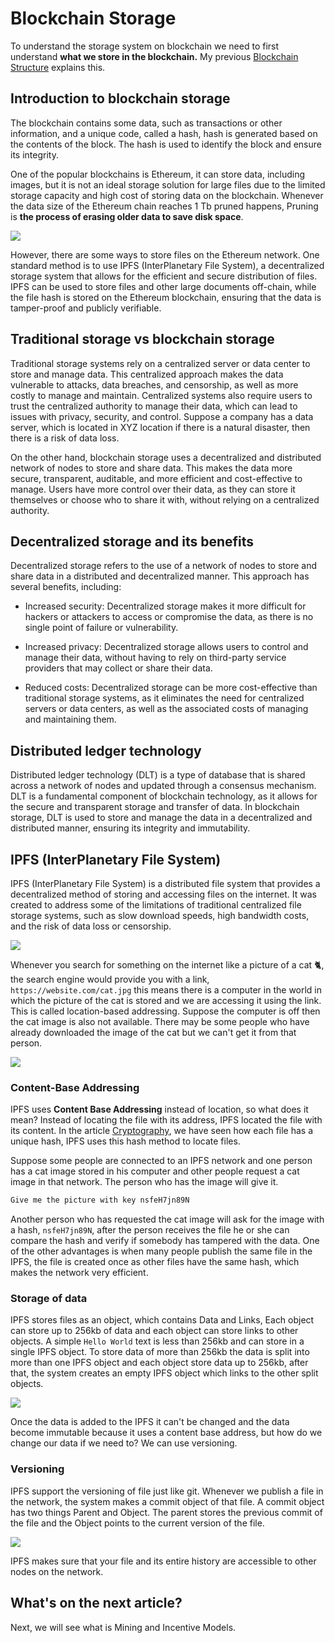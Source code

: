 # Blockchain Storage

To understand the storage system on blockchain we need to first understand **what we store in the blockchain.** My previous [Blockchain Structure](https://jyotirmoy.dev/blogs/blockchain-structure) explains this.

## Introduction to blockchain storage

The blockchain contains some data, such as transactions or other information, and a unique code, called a hash, hash is generated based on the contents of the block. The hash is used to identify the block and ensure its integrity.

One of the popular blockchains is Ethereum, it can store data, including images, but it is not an ideal storage solution for large files due to the limited storage capacity and high cost of storing data on the blockchain. Whenever the data size of the Ethereum chain reaches 1 Tb pruned happens, Pruning is **the process of erasing older data to save disk space**.

[![](https://cdn.hashnode.com/res/hashnode/image/upload/v1677349501595/fe60a62a-13b6-4eee-b162-2c8070b10191.png)](https://etherscan.io/chartsync/chaindefault)

However, there are some ways to store files on the Ethereum network. One standard method is to use IPFS (InterPlanetary File System), a decentralized storage system that allows for the efficient and secure distribution of files. IPFS can be used to store files and other large documents off-chain, while the file hash is stored on the Ethereum blockchain, ensuring that the data is tamper-proof and publicly verifiable.

## Traditional storage vs blockchain storage

Traditional storage systems rely on a centralized server or data center to store and manage data. This centralized approach makes the data vulnerable to attacks, data breaches, and censorship, as well as more costly to manage and maintain. Centralized systems also require users to trust the centralized authority to manage their data, which can lead to issues with privacy, security, and control. Suppose a company has a data server, which is located in XYZ location if there is a natural disaster, then there is a risk of data loss.

On the other hand, blockchain storage uses a decentralized and distributed network of nodes to store and share data. This makes the data more secure, transparent, auditable, and more efficient and cost-effective to manage. Users have more control over their data, as they can store it themselves or choose who to share it with, without relying on a centralized authority.

## Decentralized storage and its benefits

Decentralized storage refers to the use of a network of nodes to store and share data in a distributed and decentralized manner. This approach has several benefits, including:

* Increased security: Decentralized storage makes it more difficult for hackers or attackers to access or compromise the data, as there is no single point of failure or vulnerability.
    
* Increased privacy: Decentralized storage allows users to control and manage their data, without having to rely on third-party service providers that may collect or share their data.
    
* Reduced costs: Decentralized storage can be more cost-effective than traditional storage systems, as it eliminates the need for centralized servers or data centers, as well as the associated costs of managing and maintaining them.
    

## Distributed ledger technology

Distributed ledger technology (DLT) is a type of database that is shared across a network of nodes and updated through a consensus mechanism. DLT is a fundamental component of blockchain technology, as it allows for the secure and transparent storage and transfer of data. In blockchain storage, DLT is used to store and manage the data in a decentralized and distributed manner, ensuring its integrity and immutability.

## IPFS (InterPlanetary File System)

IPFS (InterPlanetary File System) is a distributed file system that provides a decentralized method of storing and accessing files on the internet. It was created to address some of the limitations of traditional centralized file storage systems, such as slow download speeds, high bandwidth costs, and the risk of data loss or censorship.

![](https://cdn.hashnode.com/res/hashnode/image/upload/v1677424348118/be35550d-9d05-46bb-9b1a-ca3ee1226a14.jpeg)

Whenever you search for something on the internet like a picture of a cat 🐈, the search engine would provide you with a link, `https://website.com/cat.jpg` this means there is a computer in the world in which the picture of the cat is stored and we are accessing it using the link. This is called location-based addressing. Suppose the computer is off then the cat image is also not available. There may be some people who have already downloaded the image of the cat but we can't get it from that person.

![](https://cdn.hashnode.com/res/hashnode/image/upload/v1677425046369/5a267c53-8f06-476d-aa17-d98284970e47.jpeg)

### Content-Base Addressing

IPFS uses **Content Base Addressing** instead of location, so what does it mean? Instead of locating the file with its address, IPFS located the file with its content. In the article [Cryptography](https://jyotirmoy.dev/cryptography), we have seen how each file has a unique hash, IPFS uses this hash method to locate files.

Suppose some people are connected to an IPFS network and one person has a cat image stored in his computer and other people request a cat image in that network. The person who has the image will give it.

```bash
Give me the picture with key nsfeH7jn89N
```

Another person who has requested the cat image will ask for the image with a hash, `nsfeH7jn89N`, after the person receives the file he or she can compare the hash and verify if somebody has tampered with the data. One of the other advantages is when many people publish the same file in the IPFS, the file is created once as other files have the same hash, which makes the network very efficient.

### Storage of data

IPFS stores files as an object, which contains Data and Links, Each object can store up to 256kb of data and each object can store links to other objects. A simple `Hello World` text is less than 256kb and can store in a single IPFS object. To store data of more than 256kb the data is split into more than one IPFS object and each object store data up to 256kb, after that, the system creates an empty IPFS object which links to the other split objects.

![](https://cdn.hashnode.com/res/hashnode/image/upload/v1677505667924/b0bc685b-6b0b-48be-99ea-2c2277f43b0e.jpeg)

Once the data is added to the IPFS it can't be changed and the data become immutable because it uses a content base address, but how do we change our data if we need to? We can use versioning.

### Versioning

IPFS support the versioning of file just like git. Whenever we publish a file in the network, the system makes a commit object of that file. A commit object has two things Parent and Object. The parent stores the previous commit of the file and the Object points to the current version of the file.

![](https://cdn.hashnode.com/res/hashnode/image/upload/v1677507876939/7ff30abc-68d3-47e0-aab6-172faea95760.jpeg)

IPFS makes sure that your file and its entire history are accessible to other nodes on the network.

## What's on the next article?

Next, we will see what is Mining and Incentive Models.